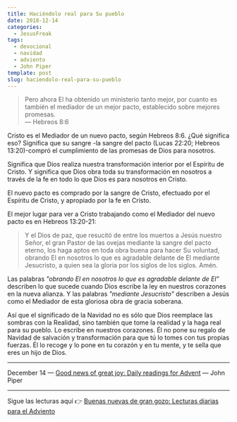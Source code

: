 ```yaml
---
title: Haciéndolo real para Su pueblo
date: 2018-12-14
categories:
  - JesusFreak
tags:
  - devocional
  - navidad
  - adviento
  - John Piper
template: post
slug: haciendolo-real-para-su-pueblo
---
```


> Pero ahora El ha obtenido un ministerio tanto mejor, por cuanto es también el mediador de un mejor pacto, establecido sobre mejores promesas.<br />
> — Hebreos 8:6

Cristo es el Mediador de un nuevo pacto, según Hebreos 8:6. ¿Qué significa eso? Significa que su sangre -la sangre del pacto (Lucas 22:20; Hebreos 13:20)-compró el cumplimiento de las promesas de Dios para nosotros.

Significa que Dios realiza nuestra transformación interior por el Espíritu de Cristo.
Y significa que Dios obra toda su transformación en nosotros a través de la fe en todo lo que Dios es para nosotros en Cristo.

El nuevo pacto es comprado por la sangre de Cristo, efectuado por el Espíritu de Cristo, y apropiado por la fe en Cristo.

El mejor lugar para ver a Cristo trabajando como el Mediador del nuevo pacto es en Hebreos 13:20-21:

> Y el Dios de paz, que resucitó de entre los muertos a Jesús nuestro Señor, el gran Pastor de las ovejas mediante la sangre del pacto eterno, los haga aptos en toda obra buena para hacer Su voluntad, obrando El en nosotros lo que es agradable delante de El mediante Jesucristo, a quien sea la gloria por los siglos de los siglos. Amén.

Las palabras _"obrando El en nosotros lo que es agradable delante de El"_ describen lo que sucede cuando Dios escribe la ley en nuestros corazones en la nueva alianza. Y las palabras _"mediante Jesucristo"_ describen a Jesús como el Mediador de esta gloriosa obra de gracia soberana.

Así que el significado de la Navidad no es sólo que Dios reemplace las sombras con la Realidad, sino también que tome la realidad y la haga real para su pueblo. Lo escribe en nuestros corazones. Él no pone su regalo de Navidad de salvación y transformación para que tú lo tomes con tus propias fuerzas. Él lo recoge y lo pone en tu corazón y en tu mente, y te sella que eres un hijo de Dios.

---

December 14 — [Good news of great joy: Daily readings for Advent](https://www.desiringgod.org/books/good-news-of-great-joy) — John Piper

---

Sigue las lecturas aquí 👉 [Buenas nuevas de gran gozo: Lecturas diarias para el Adviento](/blog/buenas-nuevas-de-gran-gozo-lecturas-diarias-para-adviento)
